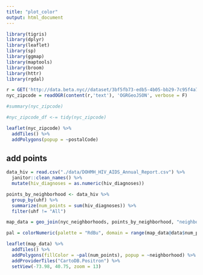 ```yaml
---
title: "plot_color"
output: html_document
---
```


```r
library(tigris)
library(dplyr)
library(leaflet)
library(sp)
library(ggmap)
library(maptools)
library(broom)
library(httr)
library(rgdal)
```

```r
r = GET('http://data.beta.nyc//dataset/3bf5fb73-edb5-4b05-bb29-7c95f4a727fc/resource/6df127b1-6d04-4bb7-b983-07402a2c3f90/download/f4129d9aa6dd4281bc98d0f701629b76nyczipcodetabulationareas.geojson')
nyc_zipcode = readOGR(content(r,'text'), 'OGRGeoJSON', verbose = F)

#summary(nyc_zipcode)

#nyc_zipcode_df <-= tidy(nyc_zipcode)

leaflet(nyc_zipcode) %>%
  addTiles() %>% 
  addPolygons(popup = ~postalCode)
```


## add points
```r
data_hiv = read.csv("./data/DOHMH_HIV_AIDS_Annual_Report.csv") %>% 
  janitor::clean_names() %>% 
  mutate(hiv_diagnoses = as.numeric(hiv_diagnoses))

points_by_neighborhood <- data_hiv %>%
  group_by(uhf) %>%
  summarize(num_points = sum(hiv_diagnoses)) %>% 
  filter(uhf != "All")

map_data = geo_join(nyc_neighborhoods, points_by_neighborhood, "neighborhood", "uhf")

pal = colorNumeric(palette = "RdBu", domain = range(map_data@data$num_points, na.rm=T))

leaflet(map_data) %>%
  addTiles() %>% 
  addPolygons(fillColor = ~pal(num_points), popup = ~neighborhood) %>% 
  addProviderTiles("CartoDB.Positron") %>%
  setView(-73.98, 40.75, zoom = 13)
```

